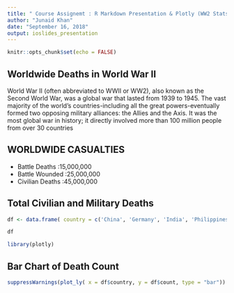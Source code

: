 ---
title: " Course Assignemt : R Markdown Presentation & Plotly (WW2 Stats)"
author: "Junaid Khan"
date: "September 16, 2018"
output: ioslides_presentation
---

```{r setup, include=FALSE}
knitr::opts_chunk$set(echo = FALSE)
```

## Worldwide Deaths in World War II

World War II (often abbreviated to WWII or WW2), also known as the Second World War, was a global war that lasted from 1939 to 1945. The vast majority of the world's countries-including all the great powers-eventually formed two opposing military alliances: the Allies and the Axis. It was the most global war in history; it directly involved more than 100 million people from over 30 countries

## WORLDWIDE CASUALTIES

- Battle Deaths :15,000,000
- Battle Wounded :25,000,000
- Civilian Deaths :45,000,000

## Total Civilian and Military Deaths

```{r cars, echo = FALSE, comment=''}
df <- data.frame( country = c('China', 'Germany', 'India', 'Philippines', 'Soviet Union', 'United Kingdom', 'United States'), count = c(20000000, 	6600000, 1500000, 500000, 24000000, 450700, 418500))

df
```

```{r , echo=F}
library(plotly)
```

## Bar Chart of Death Count

```{r chart , echo=FALSE, comment=''}
suppressWarnings(plot_ly( x = df$country, y = df$count, type = "bar"))

```

